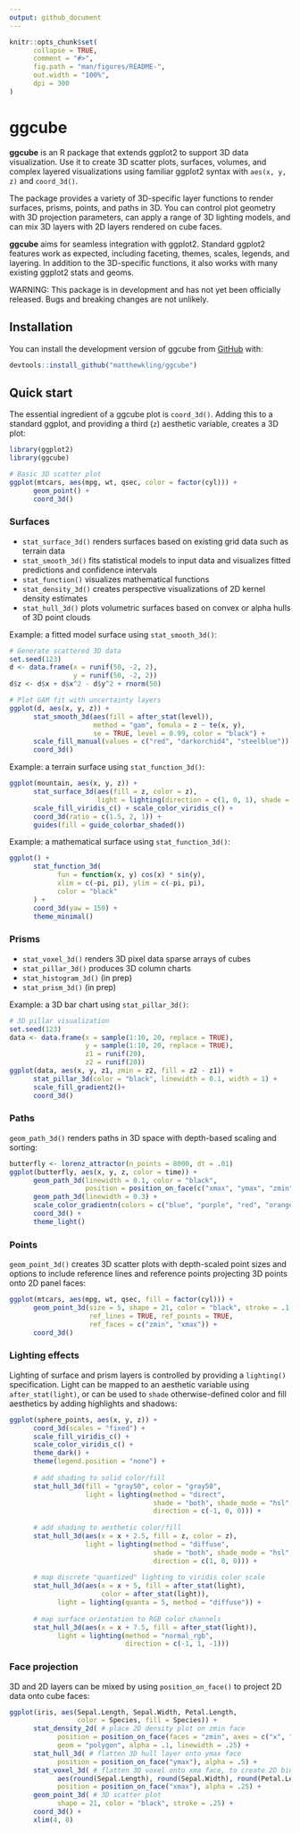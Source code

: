 ```yaml
---
output: github_document
---
```


<!-- README.md is generated from README.Rmd. Please edit that file -->

```r
knitr::opts_chunk$set(
      collapse = TRUE,
      comment = "#>",
      fig.path = "man/figures/README-",
      out.width = "100%",
      dpi = 300
)
```

# ggcube

<!-- badges: start -->
<!-- badges: end -->

**ggcube** is an R package that extends ggplot2 to support 3D data visualization. Use it to create 3D scatter plots, surfaces, volumes, and complex layered visualizations using familiar ggplot2 syntax with `aes(x, y, z)` and `coord_3d()`.

The package provides a variety of 3D-specific layer functions to render surfaces, prisms, points, and paths in 3D. You can control plot geometry with 3D projection parameters, can apply a range of 3D lighting models, and can mix 3D layers with 2D layers rendered on cube faces. 

**ggcube** aims for seamless integration with ggplot2. Standard ggplot2 features work as expected, including faceting, themes, scales, legends, and layering. In addition to the 3D-specific functions, it also works with many existing ggplot2 stats and geoms.

WARNING: This package is in development and has not yet been officially released. Bugs and breaking changes are not unlikely.


## Installation

You can install the development version of ggcube from [GitHub](https://github.com/matthewkling/ggcube) with:

``` r
devtools::install_github("matthewkling/ggcube")
```


## Quick start

The essential ingredient of a ggcube plot is `coord_3d()`. Adding this to a standard ggplot, and providing a third (`z`) aesthetic variable, creates a 3D plot:

```r
library(ggplot2)
library(ggcube)

# Basic 3D scatter plot
ggplot(mtcars, aes(mpg, wt, qsec, color = factor(cyl))) +
      geom_point() +
      coord_3d()
```


### Surfaces

- `stat_surface_3d()` renders surfaces based on existing grid data such as terrain data
- `stat_smooth_3d()` fits statistical models to input data and visualizes fitted predictions and confidence intervals
- `stat_function()` visualizes mathematical functions
- `stat_density_3d()` creates perspective visualizations of 2D kernel density estimates 
- `stat_hull_3d()` plots volumetric surfaces based on convex or alpha hulls of 3D point clouds

Example: a fitted model surface using `stat_smooth_3d()`:

```r
# Generate scattered 3D data
set.seed(123)
d <- data.frame(x = runif(50, -2, 2),
                y = runif(50, -2, 2))
d$z <- d$x + d$x^2 - d$y^2 + rnorm(50)

# Plot GAM fit with uncertainty layers
ggplot(d, aes(x, y, z)) + 
      stat_smooth_3d(aes(fill = after_stat(level)),
                     method = "gam", fomula = z ~ te(x, y),
                     se = TRUE, level = 0.99, color = "black") +
      scale_fill_manual(values = c("red", "darkorchid4", "steelblue")) +
      coord_3d()


```

Example: a terrain surface using `stat_function_3d()`:

```r
ggplot(mountain, aes(x, y, z)) +
      stat_surface_3d(aes(fill = z, color = z),
                      light = lighting(direction = c(1, 0, 1), shade = "both")) +
      scale_fill_viridis_c() + scale_color_viridis_c() +
      coord_3d(ratio = c(1.5, 2, 1)) +
      guides(fill = guide_colorbar_shaded())
```


Example: a mathematical surface using `stat_function_3d()`:

```r
ggplot() +
      stat_function_3d(
            fun = function(x, y) cos(x) * sin(y),
            xlim = c(-pi, pi), ylim = c(-pi, pi),
            color = "black"
      ) +
      coord_3d(yaw = 150) +
      theme_minimal()
```

### Prisms

- `stat_voxel_3d()` renders 3D pixel data sparse arrays of cubes
- `stat_pillar_3d()` produces 3D column charts
- `stat_histogram_3d()` (in prep)
- `stat_prism_3d()` (in prep)

Example: a 3D bar chart using `stat_pillar_3d()`:

```r
# 3D pillar visualization
set.seed(123)
data <- data.frame(x = sample(1:10, 20, replace = TRUE),
                   y = sample(1:10, 20, replace = TRUE),
                   z1 = runif(20),
                   z2 = runif(20))
ggplot(data, aes(x, y, z1, zmin = z2, fill = z2 - z1)) +
      stat_pillar_3d(color = "black", linewidth = 0.1, width = 1) +
      scale_fill_gradient2()+
      coord_3d()
```

### Paths

`geom_path_3d()` renders paths in 3D space with depth-based scaling and sorting:

```r
butterfly <- lorenz_attractor(n_points = 8000, dt = .01)
ggplot(butterfly, aes(x, y, z, color = time)) +
      geom_path_3d(linewidth = 0.1, color = "black",
                   position = position_on_face(c("xmax", "ymax", "zmin"))) +
      geom_path_3d(linewidth = 0.3) +
      scale_color_gradientn(colors = c("blue", "purple", "red", "orange")) +
      coord_3d() +
      theme_light()
```


### Points

`geom_point_3d()` creates 3D scatter plots with depth-scaled point sizes and options to include reference lines and reference points projecting 3D points onto 2D panel faces:

```r
ggplot(mtcars, aes(mpg, wt, qsec, fill = factor(cyl))) +
      geom_point_3d(size = 5, shape = 21, color = "black", stroke = .1,
                    ref_lines = TRUE, ref_points = TRUE,
                    ref_faces = c("zmin", "xmax")) +
      coord_3d()
```


### Lighting effects

Lighting of surface and prism layers is controlled by providing a `lighting()` specification. Light can be mapped to an aesthetic variable using `after_stat(light)`, or can be used to `shade` otherwise-defined color and fill aesthetics by adding highlights and shadows:

```r
ggplot(sphere_points, aes(x, y, z)) +
      coord_3d(scales = "fixed") +
      scale_fill_viridis_c() +
      scale_color_viridis_c() +
      theme_dark() +
      theme(legend.position = "none") +
      
      # add shading to solid color/fill
      stat_hull_3d(fill = "gray50", color = "gray50",
                   light = lighting(method = "direct",
                                    shade = "both", shade_mode = "hsl", 
                                    direction = c(-1, 0, 0))) +
      
      # add shading to aesthetic color/fill
      stat_hull_3d(aes(x = x + 2.5, fill = z, color = z),
                   light = lighting(method = "diffuse",
                                    shade = "both", shade_mode = "hsl", 
                                    direction = c(1, 0, 0))) +
      
      # map discrete "quantized" lighting to viridis color scale
      stat_hull_3d(aes(x = x + 5, fill = after_stat(light), 
                       color = after_stat(light)),
            light = lighting(quanta = 5, method = "diffuse")) +
      
      # map surface orientation to RGB color channels
      stat_hull_3d(aes(x = x + 7.5, fill = after_stat(light)),
            light = lighting(method = "normal_rgb", 
                             direction = c(-1, 1, -1)))
```


### Face projection

3D and 2D layers can be mixed by using `position_on_face()` to project 2D data onto cube faces:

```r

ggplot(iris, aes(Sepal.Length, Sepal.Width, Petal.Length, 
                 color = Species, fill = Species)) +
      stat_density_2d( # place 2D density plot on zmin face
            position = position_on_face(faces = "zmin", axes = c("x", "y")),
            geom = "polygon", alpha = .1, linewidth = .25) +
      stat_hull_3d( # flatten 3D hull layer onto ymax face
            position = position_on_face("ymax"), alpha = .5) +
      stat_voxel_3d( # flatten 3D voxel onto xma face, to create 2D binned
            aes(round(Sepal.Length), round(Sepal.Width), round(Petal.Length)),
            position = position_on_face("xmax"), alpha = .25) +
      geom_point_3d( # 3D scatter plot
            shape = 21, color = "black", stroke = .25) +
      coord_3d() +
      xlim(4, 8)
```
